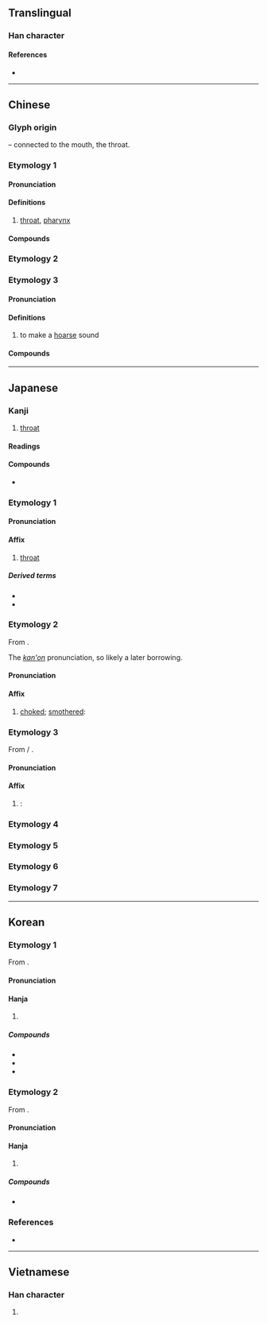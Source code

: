 {{also|嚥}}
{{character info}}
{{character info|0xf99e}}
==Translingual==

===Han character===
{{Han char|rn=30|rad=口|as=06|sn=9|four=66000|canj=RWK|ids=⿰口因}}

====References====
* {{Han ref|kx=0188.080|dkj=03577|dj=0407.070|hdz=10616.020|uh=54BD|ud=21693|bh=AB7C|bd=43900}}

----

==Chinese==
{{zh-forms|alt=𠰸,胭}}

===Glyph origin===
{{Han etym}}
{{Han compound|口|t1=mouth|因|ls=psc|c1=s|c2=p}} – connected to the mouth, the throat.

===Etymology 1===

====Pronunciation====
{{zh-pron
|m=yān
|c=jin1
|h=pfs=
|md=
|mn=qz,tw,xm,zz:ian
|w=
|mc=1
|oc=1
|cat=
}}

====Definitions====
{{zh-hanzi}}

# {{lb|zh|anatomy}} [[throat]], [[pharynx]]

====Compounds====
{{zh-der|咽喉|咽炎|口咽|喉咽|咽頭|鼻咽}}

===Etymology 2===
{{zh-see|嚥|sv}}

===Etymology 3===

====Pronunciation====
{{zh-pron
|m=yè
|c=jit3
|mc=3
|oc=n,3
|ma=
|cat=
}}

====Definitions====
{{zh-hanzi}}

# {{zh-obsolete}} to make a [[hoarse]] sound

====Compounds====
{{zh-der|嗚咽|哽咽|咉咽}}

{{zh-cat|Elementary}}

----

==Japanese==

===Kanji===
{{ja-kanji|grade=c|rs=口06}}

# [[throat]]

====Readings====
{{ja-readings
|goon=えち, えん
|kanon=えつ, えん
|kanyoon=いん
|kun=のど-
}}

====Compounds====
* {{ja-r|嗚%咽|お%えつ}}

===Etymology 1===
{{ja-kanjitab|いん|yomi=kanyoon}}

====Pronunciation====
{{ja-pron|いん|y=kanyoon}}

====Affix====
{{ja-pos|affix|いん}}

# [[throat]]

=====Derived terms=====
{{der-top}}
* {{ja-r|咽%喉|いん%こう}}
* {{ja-r|咽%頭|いん%とう}}
{{der-bottom}}

===Etymology 2===
{{ja-kanjitab|えつ|yomi=kanon}}
From {{der|ja|ltc|sort=えつ|-}} {{ltc-l|咽|id=3}}.

The ''[[漢音#Japanese|kan'on]]'' pronunciation, so likely a later borrowing.

====Pronunciation====
{{ja-pron|えつ|y=kanon}}

====Affix====
{{ja-pos|affix|えつ}}

# [[choked]]; [[smothered]]: {{only used in|ja|嗚咽||[[sobbing]] ''(n.)'', to [[sob]] ''(v.)''|tr=oetsu}}

===Etymology 3===
{{ja-kanjitab|えん|yomi=on}}
From {{der|ja|ltc|sort=えん|-}} {{zh-l|*咽}} / {{ltc-l|嚥}}.

====Pronunciation====
{{ja-pron|えん|y=on}}

====Affix====
{{ja-pos|affix|えん}}

# {{alternative form of|ja|嚥|tr=en|t=[[swallow]]; [[gulp down]]}}: {{only used in|ja|咽下||[[swallowing]] ''(n.)'', to [[swallow]] ''(v.)''|tr=enka, enge}}

===Etymology 4===
{{ja-kanjitab|のど|yomi=k}}
{{ja-see|のど}}

===Etymology 5===
{{ja-kanjitab|のんど|yomi=k}}
{{ja-see|のんど}}

===Etymology 6===
{{ja-kanjitab|のみど|yomi=k}}
{{ja-see|のみど}}

===Etymology 7===
{{ja-kanjitab|のみと|yomi=k}}
{{ja-see|のみと}}

----

==Korean==

===Etymology 1===
From {{der|ko|ltc|sort=인|-}} {{ltc-l|咽|id=1}}. 
{{hanja-ety
|dk={{okm-l|ᅙᅧᆫ|qyèn|link=no}}
|m={{okm-l|연|yèn}}
|mh={{okm-l|[[목구무|목ᄭᅮ무]]|mwòk-s-kwùmwù}}
|ml=身體#상26B
|m3={{okm-l|연|yen}}
|m3h={{okm-l|식구무|sik-kwumwu}}
}}
====Pronunciation====
{{ko-hanja-pron|인}}

====Hanja====
{{ko-hanja-search}}
{{ko-hanja|목구멍|인}}

# {{hanja form of|인|[[throat]]; [[pharynx]]|affix}}

=====Compounds=====
{{der-top3|Compounds}}
* {{ko-l|이비인후과|耳鼻咽喉科}}
* {{ko-l|인두|咽頭}}
* {{ko-l|인후|咽喉}}
{{der-bottom}}

===Etymology 2===
From {{der|ko|ltc|sort=열|-}} {{ltc-l|咽|id=3}}. 
{{hanja-ety
|dk={{okm-l|ᅙᅧᇙ〮|qyélq|link=no}}
|m3={{okm-l|열|yel}}
|m3h={{okm-l|[[목몌다|목몔]]|mwok-myeyl}}
}}
====Pronunciation====
{{ko-hanja-pron|열}}

====Hanja====
{{ko-hanja|목메다|목멜|열}}

# {{hanja form of|열|{{n-g|Used in {{m|ko|오열(嗚咽)|t=[[sobbing]]}}}}: [[choked]]; [[smothered]]}}<!--This is not the only word using this reading, but the rest are rare.-->

=====Compounds=====
{{der-top3|Compounds}}
* {{ko-l|오열|[[sobbing]]|嗚咽}}
{{der-bottom}}

===References===
* {{R:hanjadoc|1209}}

----

==Vietnamese==

===Han character===
{{vi-readings|reading=yết, nhằn, ịt, nhiết, yến|rs=口06}}

# {{rfdef|vi}}